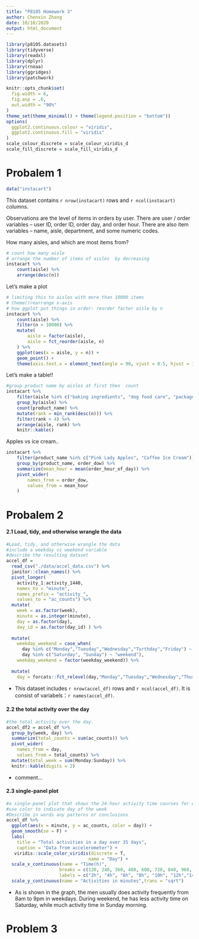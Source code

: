 ```yaml
---
title: "P8105 Homework 3"
author: Chenxin Zhang
date: 10/10/2020
output: html_document
---
```


```r
library(p8105.datasets)
library(tidyverse)
library(readxl)
library(dplyr)
library(rnoaa)
library(ggridges)
library(patchwork)

knitr::opts_chunk$set(
  fig.width = 6,
  fig.asp = .6,
  out.width = "90%"
)
theme_set(theme_minimal() + theme(legend.position = "bottom"))
options(
  ggplot2.continuous.colour = "viridis",
  ggplot2.continuous.fill = "viridis"
)
scale_colour_discrete = scale_colour_viridis_d
scale_fill_discrete = scale_fill_viridis_d

```

# Probalem 1
```r
data("instacart")
```

This dataset contains `r nrow(instacart)` rows and `r ncol(instacart)` columns. 

Observations are the level of items in orders by user. There are user / order variables -- user ID, order ID, order day, and order hour. There are also item variables -- name, aisle, department, and some numeric codes. 

How many aisles, and which are most items from?

```r
# count how many aisle 
# arrange the number of items of aisles  by decreasing
instacart %>% 
	count(aisle) %>% 
	arrange(desc(n))
```


Let's make a plot

```r
# limiting this to aisles with more than 10000 items
# theme()rearrange x-axis
# how ggplot put things in order: reorder facter aisle by n
instacart %>% 
	count(aisle) %>% 
	filter(n > 10000) %>% 
	mutate(
		aisle = factor(aisle),
		aisle = fct_reorder(aisle, n)
	) %>% 
	ggplot(aes(x = aisle, y = n)) + 
	geom_point() + 
	theme(axis.text.x = element_text(angle = 90, vjust = 0.5, hjust = 1))
```


Let's make a table!!

```r
#group product name by aisles at first then  count
instacart %>% 
	filter(aisle %in% c("baking ingredients", "dog food care", "packaged vegetables fruits")) %>% 
	group_by(aisle) %>% 
	count(product_name) %>% 
	mutate(rank = min_rank(desc(n))) %>% 
	filter(rank < 4) %>% 
	arrange(aisle, rank) %>% 
	knitr::kable()
```

Apples vs ice cream..

```r
instacart %>% 
	filter(product_name %in% c("Pink Lady Apples", "Coffee Ice Cream")) %>% 
	group_by(product_name, order_dow) %>% 
	summarize(mean_hour = mean(order_hour_of_day)) %>% 
	pivot_wider(
		names_from = order_dow,
		values_from = mean_hour
	)
```

# Probalem 2
#### 2.1 Load, tidy, and otherwise wrangle the data
```r
#Load, tidy, and otherwise wrangle the data
#include a weekday vs weekend variable
#describe the resulting dataset 
accel_df =
  read_csv("./data/accel_data.csv") %>% 
  janitor::clean_names() %>% 
  pivot_longer(
    activity_1:activity_1440,
    names_to = "minute",
    names_prefix = "activity_",
    values_to = "ac_counts") %>% 
  mutate(
    week = as.factor(week),
    minute = as.integer(minute),
    day = as.factor(day),
    day_id = as.factor(day_id) ) %>% 
  
  mutate(
    weekday_weekend = case_when(
      day %in% c("Monday","Tuesday","Wednesday","Turthday","Friday") ~ "weekday",
      day %in% c("Saturday", "Sunday") ~ "weekend"), 
    weekday_weekend = factor(weekday_weekend)) %>% 
  
  mutate(
    day = forcats::fct_relevel(day,"Monday","Tuesday","Wednesday","Thursday","Friday", "Saturday","Sunday")) 
```

* This dataset includes `r nrow(accel_df)` rows and `r ncol(accel_df)`. It is consist of variabels：`r names(accel_df)`.

#### 2.2 the total activity over the day
```r
#the total activity over the day.
accel_df2 = accel_df %>% 
  group_by(week, day) %>% 
  summarize(total_counts = sum(ac_counts)) %>% 
  pivot_wider(
    names_from = day,
    values_from = total_counts) %>% 
  mutate(total_week = sum(Monday:Sunday)) %>% 
  knitr::kable(digits = 2)
```
* comment...

#### 2.3 single-panel plot
```r
#a single-panel plot that shows the 24-hour activity time courses for each day 
#use color to indicate day of the week
#Describe in words any patterns or conclusions 
accel_df %>% 
  ggplot(aes(x = minute, y = ac_counts, color = day)) +
  geom_smooth(se = F) +
  labs(
    title = "Total activities in a day over 35 days",
    caption = "Data from accelerometer") +
   viridis::scale_color_viridis(discrete = T,
                               name = "Day") +
  scale_x_continuous(name = "Time(h)",
                    breaks = c(120, 240, 360, 480, 600, 720, 840, 960, 1080, 1200, 1320, 1440),
                    labels = c("2h", "4h", "6h", "8h", "10h", "12h","14h", "16h", "18h","20h", "22h", "24h")) +
  scale_y_continuous(name = "Activities in minutes",trans = "sqrt")
```

* As is shown in the graph, the men usually does activity frequently from 8am to 9pm in weekdays. During weekend, he has less activity time on Saturday, while much activity time in Sunday morning. 

# Problem 3

